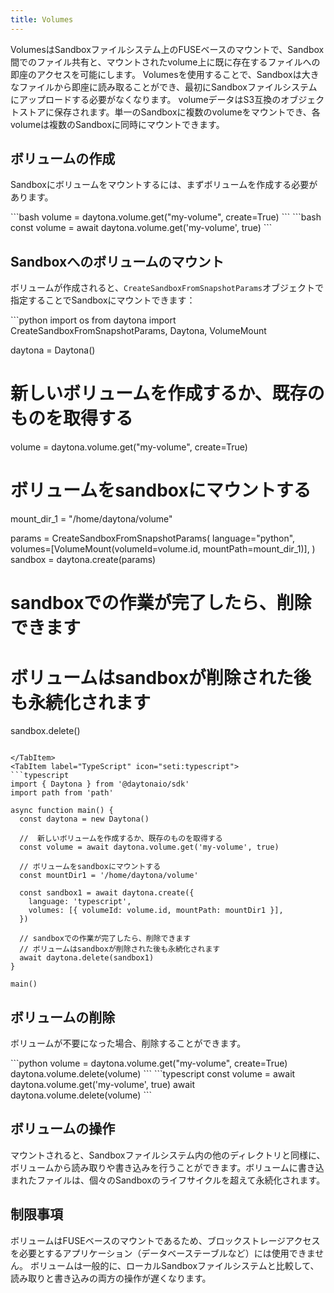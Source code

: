 ```yaml
---
title: Volumes
---
```



VolumesはSandboxファイルシステム上のFUSEベースのマウントで、Sandbox間でのファイル共有と、マウントされたvolume上に既に存在するファイルへの即座のアクセスを可能にします。
Volumesを使用することで、Sandboxは大きなファイルから即座に読み取ることができ、最初にSandboxファイルシステムにアップロードする必要がなくなります。
volumeデータはS3互換のオブジェクトストアに保存されます。単一のSandboxに複数のvolumeをマウントでき、各volumeは複数のSandboxに同時にマウントできます。

## ボリュームの作成

Sandboxにボリュームをマウントするには、まずボリュームを作成する必要があります。

<Tabs>
<TabItem label="Python" icon="seti:python">
```bash
volume = daytona.volume.get("my-volume", create=True)
```
</TabItem>
<TabItem label="TypeScript" icon="seti:typescript">
```bash
const volume = await daytona.volume.get('my-volume', true)
```
</TabItem>
</Tabs>

## Sandboxへのボリュームのマウント

ボリュームが作成されると、`CreateSandboxFromSnapshotParams`オブジェクトで指定することでSandboxにマウントできます：

<Tabs>
<TabItem label="Python" icon="seti:python">
```python
import os
from daytona import CreateSandboxFromSnapshotParams, Daytona, VolumeMount

daytona = Daytona()

# 新しいボリュームを作成するか、既存のものを取得する

volume = daytona.volume.get("my-volume", create=True)

# ボリュームをsandboxにマウントする

mount_dir_1 = "/home/daytona/volume"

params = CreateSandboxFromSnapshotParams(
    language="python",
    volumes=[VolumeMount(volumeId=volume.id, mountPath=mount_dir_1)],
)
sandbox = daytona.create(params)

# sandboxでの作業が完了したら、削除できます

# ボリュームはsandboxが削除された後も永続化されます

sandbox.delete()

```

</TabItem>
<TabItem label="TypeScript" icon="seti:typescript">
```typescript
import { Daytona } from '@daytonaio/sdk'
import path from 'path'

async function main() {
  const daytona = new Daytona()

  //  新しいボリュームを作成するか、既存のものを取得する
  const volume = await daytona.volume.get('my-volume', true)

  // ボリュームをsandboxにマウントする
  const mountDir1 = '/home/daytona/volume'

  const sandbox1 = await daytona.create({
    language: 'typescript',
    volumes: [{ volumeId: volume.id, mountPath: mountDir1 }],
  })
  
  // sandboxでの作業が完了したら、削除できます
  // ボリュームはsandboxが削除された後も永続化されます
  await daytona.delete(sandbox1)
}

main()

```

</TabItem>
</Tabs>

## ボリュームの削除

ボリュームが不要になった場合、削除することができます。

<Tabs>
<TabItem label="Python" icon="seti:python">
```python
volume = daytona.volume.get("my-volume", create=True)
daytona.volume.delete(volume)
```
</TabItem>
<TabItem label="TypeScript" icon="seti:typescript">
```typescript
const volume = await daytona.volume.get('my-volume', true)
await daytona.volume.delete(volume)
```
</TabItem>
</Tabs>

## ボリュームの操作

マウントされると、Sandboxファイルシステム内の他のディレクトリと同様に、ボリュームから読み取りや書き込みを行うことができます。ボリュームに書き込まれたファイルは、個々のSandboxのライフサイクルを超えて永続化されます。

## 制限事項

ボリュームはFUSEベースのマウントであるため、ブロックストレージアクセスを必要とするアプリケーション（データベーステーブルなど）には使用できません。
ボリュームは一般的に、ローカルSandboxファイルシステムと比較して、読み取りと書き込みの両方の操作が遅くなります。
